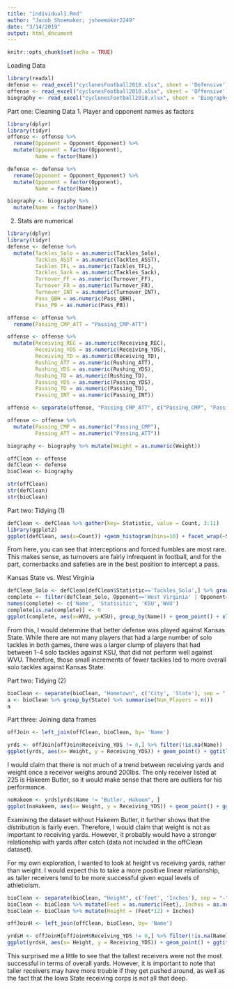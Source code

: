```yaml
---
title: "individual1.Rmd"
author: "Jacob Shoemaker; jshoemaker2249"
date: "3/14/2019"
output: html_document
---
```


```r
knitr::opts_chunk$set(echo = TRUE)
```

Loading Data
```r
library(readxl)
defense <- read_excel("cyclonesFootball2018.xlsx", sheet = 'Defensive')
offense <- read_excel("cyclonesFootball2018.xlsx", sheet = 'Offensive')
biography <- read_excel("cyclonesFootball2018.xlsx", sheet = 'Biography')
```


Part one: Cleaning Data
1. Player and opponent names as factors
```r
library(dplyr)
library(tidyr)
offense <- offense %>%
  rename(Opponent = Opponent_Opponent) %>%
  mutate(Opponent = factor(Opponent),
         Name = factor(Name))

defense <- defense %>%
  rename(Opponent = Opponent_Opponent) %>%
  mutate(Opponent = factor(Opponent),
         Name = factor(Name))

biography <- biography %>%
  mutate(Name = factor(Name))
```


2. Stats are numerical
```r
library(dplyr)
library(tidyr)
defense <- defense %>%
  mutate(Tackles_Solo = as.numeric(Tackles_Solo),
         Tackles_ASST = as.numeric(Tackles_ASST),
         Tackles_TFL = as.numeric(Tackles_TFL),
         Tackles_Sack = as.numeric(Tackles_Sack),
         Turnover_FF = as.numeric(Turnover_FF),
         Turnover_FR = as.numeric(Turnover_FR),
         Turnover_INT = as.numeric(Turnover_INT),
         Pass_QBH = as.numeric(Pass_QBH),
         Pass_PB = as.numeric(Pass_PB))

offense <- offense %>%
  rename(Passing_CMP_ATT = "Passing_CMP-ATT")

offense <- offense %>%
  mutate(Receiving_REC = as.numeric(Receiving_REC),
         Receiving_YDS = as.numeric(Receiving_YDS),
         Receiving_TD = as.numeric(Receiving_TD),
         Rushing_ATT = as.numeric(Rushing_ATT),
         Rushing_YDS = as.numeric(Rushing_YDS),
         Rushing_TD = as.numeric(Rushing_TD),
         Passing_YDS = as.numeric(Passing_YDS),
         Passing_TD = as.numeric(Passing_TD),
         Passing_INT = as.numeric(Passing_INT)) 

offense <- separate(offense, "Passing_CMP_ATT", c("Passing_CMP", "Passing_ATT"), sep= "-\r\n")

offense <- offense %>%
  mutate(Passing_CMP = as.numeric("Passing_CMP"),
         Passing_ATT = as.numeric("Passing_ATT"))

biography <- biography %>% mutate(Weight = as.numeric(Weight))

offClean <- offense
defClean <- defense
bioClean <- biography 

str(offClean)
str(defClean)
str(bioClean)
```

Part two: Tidying (1)
```r
defClean <- defClean %>% gather(key= Statistic, value = Count, 3:11)
library(ggplot2)
ggplot(defClean, aes(x=Count)) +geom_histogram(bins=10) + facet_wrap(~Statistic) + ylab("Number of players")
```

From here, you can see that interceptions and forced fumbles are most rare. This makes sense, as turnovers are fairly infrequent in football, and for the part, cornerbacks and safeties are in the best position to intercept a pass.

Kansas State vs. West Virginia 
```r
defClean_Solo <- defClean[defClean$Statistic=='Tackles_Solo',] %>% group_by(Name)
complete <- filter(defClean_Solo, Opponent=='West Virginia' | Opponent=='Kansas State')%>% spread(key=Opponent, value=Count)
names(complete) <- c('Name', 'Statisitic', 'KSU','WVU')
complete[is.na(complete)] <- 0
ggplot(complete, aes(x=WVU, y=KSU), group_by(Name)) + geom_point() + xlim(c(0,5))+ ylim(c(0,8)) +xlab("Tackles Against WVU") + ylab("Tackles Against KSU") + ggtitle("Solo Tackles Against Kansas State and West Virginia")
```


From this, I would determine that better defense was played against Kansas State. While there are not many players that had a large number of solo tackles in both games, there was a larger clump of players that had between 1-4 solo tackles against KSU, that did not perform well against WVU. Therefore, those small increments of fewer tackles led to more overall solo tackles against Kansas State.


Part two: Tidying (2)
```r
bioClean <- separate(bioClean, "Hometown", c('City', 'State'), sep = ", ")
a <- bioClean %>% group_by(State) %>% summarise(Num_Players = n())
a
```


Part three: Joining data frames
```r
offJoin <- left_join(offClean, bioClean, by= 'Name')

yrds <- offJoin[offJoin$Receiving_YDS != 0,] %>% filter(!is.na(Name))
ggplot(yrds, aes(x= Weight, y = Receiving_YDS)) + geom_point() + ggtitle("Weight vs. Receiving Yards") + xlab("Weight") + ylab("Receiving Yards")
```


I would claim that there is not much of a trend between receiving yards and weight once a receiver weighs around 200lbs. The only receiver listed at 225 is Hakeem Butler, so it would make sense that there are outliers for his performance.

```r
noHakeem <- yrds[yrds$Name != "Butler, Hakeem", ]
ggplot(noHakeem, aes(x= Weight, y = Receiving_YDS)) + geom_point() + ggtitle("Weight vs. Receiving Yards without Hakeem Butler") + xlab("Weight") + ylab("Receiving Yards")
```


Examining the dataset without Hakeem Butler, it further shows that the distribution is fairly even. Therefore, I would claim that weight is not as important to receiving yards. However, it probably would have a stronger relationship with yards after catch (data not included in the offClean dataset).


For my own exploration, I wanted to look at height vs receiving yards, rather than weight. I would expect this to take a more positive linear relationship, as taller receivers tend to be more successful given equal levels of athleticism.

```r
bioClean <- separate(bioClean, "Height", c('Feet', 'Inches'), sep = "-")
bioClean <- bioClean %>% mutate(Feet = as.numeric(Feet), Inches = as.numeric(Inches))
bioClean <- bioClean %>% mutate(Height = (Feet*12) + Inches)

offJoinH <- left_join(offClean, bioClean, by= 'Name')

yrdsH <- offJoinH[offJoinH$Receiving_YDS != 0,] %>% filter(!is.na(Name))
ggplot(yrdsH, aes(x= Height, y = Receiving_YDS)) + geom_point() + ggtitle("Height vs. Receiving Yards") + xlab("Height") + ylab("Receiving Yards")
```


This surprised me a little to see that the tallest receivers were not the most successful in terms of overall yards. However, it is important to note that taller receivers may have more trouble if they get pushed around, as well as the fact that the Iowa State receiving corps is not all that deep.